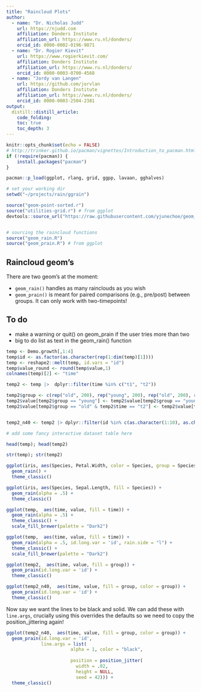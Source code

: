```yaml
---
title: "Raincloud Plots"
author:
  - name: "Dr. Nicholas Judd"
    url: https://njudd.com
    affiliation: Donders Institute
    affiliation_url: https://www.ru.nl/donders/
    orcid_id: 0000-0002-0196-9871
  - name: "Dr. Rogier Kievit"
    url: https://www.rogierkievit.com/
    affiliation: Donders Institute
    affiliation_url: https://www.ru.nl/donders/
    orcid_id: 0000-0003-0700-4568
  - name: "Jordy van Langen"
    url: https://github.com/jorvlan
    affiliation: Donders Institute
    affiliation_url: https://www.ru.nl/donders/
    orcid_id: 0000-0003-2504-2381
output:
  distill::distill_article:
    code_folding:
    toc: true
    toc_depth: 3
---
```


```r
knitr::opts_chunk$set(echo = FALSE)
# http://trinker.github.io/pacman/vignettes/Introduction_to_pacman.html
if (!require(pacman)) {
    install.packages("pacman")
}

pacman::p_load(ggplot, rlang, grid, ggpp, lavaan, gghalves)

# set your working dir
setwd("~/projects/rain/ggrain")

source("geom-point-sorted.r")
source("utilities-grid.r") # from ggplot
devtools::source_url("https://raw.githubusercontent.com/yjunechoe/geom_paired_raincloud/master/geom_paired_raincloud.R")


# sourcing the raincloud functions
source("geom_rain.R")
source("geom_prain.R") # from ggplot

```

## Raincloud geom's

There are two geom's at the moment:

* `geom_rain()` handles as many rainclouds as you wish
* `geom_prain()` is meant for paired comparisons (e.g., pre/post) between groups. It can only work with two-timepoints!

## To do

- make a warning or quit() on geom_prain if the user tries more than two
- big to do list as text in the geom_rain() function



```r

temp <- Demo.growth[,1:4]
temp$id <- as.factor(as.character(rep(1:dim(temp)[1])))
temp <- reshape2::melt(temp, id.vars = "id")
temp$value_round <- round(temp$value,1)
colnames(temp)[2] <- "time"

temp2 <- temp |>  dplyr::filter(time %in% c("t1", "t2"))

temp2$group <- c(rep("old", 200), rep("young", 200), rep("old", 200), rep("young", 200))
temp2$value[temp2$group == "young"] <- temp2$value[temp2$group == "young"] + 1
temp2$value[temp2$group == "old" & temp2$time == "t2"] <- temp2$value[temp2$group == "old" & temp2$time == "t2"] -2


temp2_n40 <- temp2 |> dplyr::filter(id %in% c(as.character(1:10), as.character(200:210), as.character(400:410), as.character(600:610)))

```

```r

# add some fancy interactive dataset table here

head(temp); head(temp2)

str(temp); str(temp2)

```

```r

ggplot(iris, aes(Species, Petal.Width, color = Species, group = Species)) +
  geom_rain() +
  theme_classic()

```


```r

ggplot(iris, aes(Species, Sepal.Length, fill = Species)) +
  geom_rain(alpha = .5) +
  theme_classic()

```

```r

ggplot(temp,  aes(time, value, fill = time)) +
  geom_rain(alpha = .5) +
  theme_classic() +
  scale_fill_brewer(palette = "Dark2")

```


```r

ggplot(temp,  aes(time, value, fill = time)) +
  geom_rain(alpha = .5, id.long.var = 'id', rain.side = "l") +
  theme_classic() +
  scale_fill_brewer(palette = "Dark2")

```

```r

ggplot(temp2,  aes(time, value, fill = group)) +
  geom_prain(id.long.var = 'id') +
  theme_classic()

```


```r

ggplot(temp2_n40,  aes(time, value, fill = group, color = group)) +
  geom_prain(id.long.var = 'id') +
  theme_classic()

```


Now say we want the lines to be black and solid. We can add these with `line.args`, crucially using this overrides the defaults so we need to copy the position_jittering again!

```r

ggplot(temp2_n40,  aes(time, value, fill = group, color = group)) +
  geom_prain(id.long.var = 'id', 
             line.args = list(
                        alpha = 1, color = "black",
                        
                        position = position_jitter(
                          width = .02, 
                          height = NULL,
                          seed = 42))) +
  theme_classic()

```





